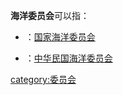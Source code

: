 '''海洋委员会'''可以指：

* {{flag|中华人民共和国}}：[[国家海洋委员会|国家海洋委员会]]
* {{flag|中华民国}}：[[中华民国海洋委员会|中华民国海洋委员会]]

{{disambig|cat=五字组织机构消歧义}}
[[category:委员会|category:委员会]]
